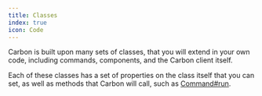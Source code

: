 ```yaml
---
title: Classes
index: true
icon: Code
---
```


Carbon is built upon many sets of classes, that you will extend in your own code, including commands, components, and the Carbon client itself.

Each of these classes has a set of properties on the class itself that you can set, as well as methods that Carbon will call, such as [Command#run](/carbon/api/classes/Command#run).